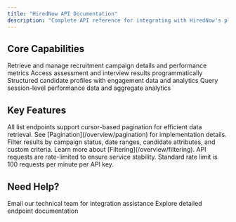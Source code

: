 ```yaml
---
title: "HiredNow API Documentation"
description: "Complete API reference for integrating with HiredNow's platform. Access campaign data, evaluation results, candidate insights, and analytics."
---
```


## Core Capabilities

<CardGroup cols={2}>
  <Card
    title="Campaign Analytics"
    icon="bullhorn"
    href="/api-reference/endpoint/list"
  >
    Retrieve and manage recruitment campaign details and performance metrics
  </Card>
  <Card
    title="Evaluation Results"
    icon="chart-line"
    href="/api-reference/endpoint/campaigns-results"
  >
    Access assessment and interview results programmatically
  </Card>
  <Card title="Candidate Insights" icon="users" href="/overview/introduction">
    Structured candidate profiles with engagement data and analytics
  </Card>
  <Card
    title="Session Analytics"
    icon="gauge-high"
    href="/api-reference/endpoint/session-results"
  >
    Query session-level performance data and aggregate analytics
  </Card>
</CardGroup>

## Key Features

<AccordionGroup>
  <Accordion title="Pagination Support" icon="list">
    All list endpoints support cursor-based pagination for efficient data
    retrieval. See [Pagination](/overview/pagination) for implementation
    details.
  </Accordion>
  <Accordion title="Advanced Filtering" icon="filter">
    Filter results by campaign status, date ranges, candidate attributes, and
    custom criteria. Learn more about [Filtering](/overview/filtering).
  </Accordion>
  <Accordion title="Rate Limiting" icon="gauge">
    API requests are rate-limited to ensure service stability. Standard rate
    limit is 100 requests per minute per API key.
  </Accordion>
</AccordionGroup>

## Need Help?

<CardGroup cols={2}>
  <Card
    title="Developer Support"
    icon="headset"
    href="mailto:devsupport@hirednow.com"
  >
    Email our technical team for integration assistance
  </Card>
  <Card title="API Reference" icon="code" href="/api-reference/endpoint/list">
    Explore detailed endpoint documentation
  </Card>
</CardGroup>
